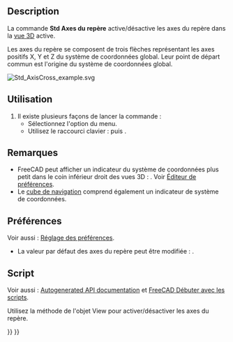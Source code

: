 <languages/>

{{Docnav/fr
|[[Std_ViewFullscreen/fr|Plein écran]]
|[[Std_ToggleClipPlane/fr|Couper selon des plans]]
|[[Std_View_Menu/fr|Menu Affichage]]
|IconL=Std_ViewFullscreen.svg
|IconR=Std_ToggleClipPlane.svg
|IconC=Freecad.svg
}}

{{GuiCommand/fr
|Name=Std AxisCross
|Name/fr=Std Axes du repère
|MenuLocation=Affichage → Activer/désactiver les axes du repère
|Workbenches=Tous
|Shortcut={{KEY|A}} {{KEY|C}}
}}

==Description==

La commande '''Std Axes du repère''' active/désactive les axes du repère dans la [[3D_view/fr|vue 3D]] active.

Les axes du repère se composent de trois flèches représentant les axes positifs X, Y et Z du système de coordonnées global. Leur point de départ commun est l'origine du système de coordonnées global.

[[Image:Std_AxisCross_example.svg]]
{{Caption|Les axes du repère (les lettres ne font pas partie du repère)}}

<span id="Usage"></span>
==Utilisation==

# Il existe plusieurs façons de lancer la commande :
#* Sélectionnez l'option {{MenuCommand|Affichage → [[Image:Std_AxisCross.svg|16px]] Activer/désactiver les axes du repère}} du menu.
#* Utilisez le raccourci clavier : {{KEY|A}} puis {{KEY|C}}.

<span id="Notes"></span>
==Remarques==

* FreeCAD peut afficher un indicateur du système de coordonnées plus petit dans le coin inférieur droit des vues 3D : {{MenuCommand|Édition → Préférences ... → Affichage → Vue 3D → Afficher le système de coordonnées dans le coin}}. Voir [[Preferences_Editor/fr#Vue_3D|Éditeur de préférences]].
* Le [[Navigation_Cube/fr|cube de navigation]] comprend également un indicateur de système de coordonnées.

<span id="Preferences"></span>
==Préférences==

Voir aussi : [[Preferences_Editor/fr|Réglage des préférences]].

* La valeur par défaut des axes du repère peut être modifiée : {{MenuCommand|Édition → Préférences... → Affichage → Vue 3D → Afficher les axes du repère par défaut}}.

<span id="Scripting"></span>
==Script==

Voir aussi : [https://freecad.github.io/SourceDoc/ Autogenerated API documentation] et [[FreeCAD_Scripting_Basics/fr|FreeCAD Débuter avec les scripts]].

Utilisez la méthode {{incode|setAxisCross}} de l'objet View pour activer/désactiver les axes du repère.

{{Code|code=
import FreeCADGui

view = FreeCADGui.ActiveDocument.ActiveView
view.setAxisCross(True)
view.hasAxisCross()
}}


{{Docnav/fr
|[[Std_ViewFullscreen/fr|Plein écran]]
|[[Std_ToggleClipPlane/fr|Couper selon des plans]]
|[[Std_View_Menu/fr|Menu Affichage]]
|IconL=Std_ViewFullscreen.svg
|IconR=Std_ToggleClipPlane.svg
|IconC=Freecad.svg
}}

{{Std_Base_navi{{#translation:}}}}
{{Userdocnavi{{#translation:}}}}